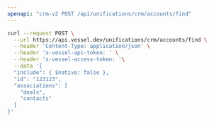 ```yaml
---
openapi: "crm-v2 POST /api/unifications/crm/accounts/find"
---
```


<RequestExample>

```bash Request
curl --request POST \
  --url https://api.vessel.dev/unifications/crm/accounts/find \
  --header 'Content-Type: application/json' \
  --header 'x-vessel-api-token: ' \
  --header 'x-vessel-access-token: '\
  --data '{
  "include": { $native: false },
  "id": "123123",
  "associations": [
    "deals",
    "contacts"
  ]
}'
```

</RequestExample>


